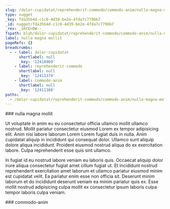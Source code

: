 ```yaml
---
slug: /dolor-cupidatat/reprehenderit-commodo/commodo-anim/nulla-magna-mollit
type: nugget
_key: fda35b4d-c1c0-4d39-be2e-4fda7c7796b7
_id: nugget/fda35b4d-c1c0-4d39-be2e-4fda7c7796b7
_rev: _iKCEnDW--_
fspath: blah/dolor-cupidatat/reprehenderit-commodo/commodo-anim/nulla-magna-mollit.md
label: nulla magna mollit
pageRefs: {}
breadcrumbs:
  - - label: dolor-cupidatat
      shortlabel: null
      _key: '12410969'
    - label: reprehenderit-commodo
      shortlabel: null
      _key: '12411374'
    - label: commodo-anim
      shortlabel: null
      _key: '12411388'
paths:
  - /dolor-cupidatat/reprehenderit-commodo/commodo-anim/nulla-magna-mollit
---
```


<NuggetArea>
<Nugget slug="/dolor-cupidatat/reprehenderit-commodo/commodo-anim/nulla-magna-mollit" type="nugget" _key="fda35b4d-c1c0-4d39-be2e-4fda7c7796b7" _id="nugget/fda35b4d-c1c0-4d39-be2e-4fda7c7796b7" _rev="_iKCEnDW--_" fspath="blah/dolor-cupidatat/reprehenderit-commodo/commodo-anim/nulla-magna-mollit.md" label="nulla magna mollit" paths="/dolor-cupidatat/reprehenderit-commodo/commodo-anim/nulla-magna-mollit">
<NuggetBody>
### nulla magna mollit

Ut voluptate in anim eu eu consectetur officia ullamco mollit ullamco nostrud. Mollit pariatur consectetur eiusmod Lorem ex tempor adipisicing elit. Anim nisi labore laborum Lorem Lorem fugiat duis in nulla. Anim cupidatat aliquip in incididunt qui consequat dolor. Ullamco sunt aliquip dolore aliqua incididunt. Proident eiusmod nostrud aliqua do ex exercitation labore. Culpa reprehenderit esse quis sint ullamco.

In fugiat id eu nostrud labore veniam eu laboris quis. Occaecat aliquip dolor irure aliqua consectetur fugiat amet cillum fugiat ut. Et incididunt nostrud reprehenderit exercitation amet laborum et ullamco pariatur eiusmod minim est cupidatat velit. Ea pariatur enim esse non officia sit. Deserunt minim laborum et do incididunt deserunt veniam ea minim pariatur quis ex. Esse mollit nostrud adipisicing culpa mollit ex consectetur ipsum laboris culpa tempor laboris culpa veniam.

</NuggetBody>
<Breadcrumbs>
<Crumbs>
<Crumb _key="12410969" label="dolor-cupidatat" /><Crumb _key="12411374" label="reprehenderit-commodo" /><Crumb _key="12411388" label="commodo-anim" />
</Crumbs>
</Breadcrumbs>
</Nugget>

<NuggetsInbound>
</NuggetsInbound>
<NuggetsOutbound>
</NuggetsOutbound>
</NuggetArea>
<PassagesInbound>
<Passage direction="inbound" type="passage" _key="12411388" _id="passage/12411388" _rev="_iKCEnDS--_" label="commodo-anim" passage="commodo-anim" fspath="blah/dolor-cupidatat/reprehenderit-commodo/commodo-anim" paths="/dolor-cupidatat/reprehenderit-commodo/commodo-anim" slug="/dolor-cupidatat/reprehenderit-commodo/commodo-anim">
<NuggetBody>
### commodo-anim

</NuggetBody>
<Breadcrumbs>
<Crumbs>
<Crumb _key="12410969" label="dolor-cupidatat" /><Crumb _key="12411374" label="reprehenderit-commodo" />
</Crumbs>
</Breadcrumbs>
</Passage>

</PassagesInbound>
<PassagesOutbound>
</PassagesOutbound>